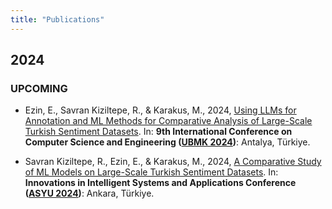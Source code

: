 ```yaml
---
title: "Publications"
---
```


```{=html} 
<style> 
.navbar-logo {
    max-height: 40px !important;
} 
</style> 
```  

## 2024
 
### UPCOMING

- Ezin, E., Savran Kiziltepe, R., & Karakus, M., 2024, 
  [Using LLMs for Annotation and ML Methods for Comparative Analysis of Large-Scale Turkish Sentiment Datasets](https://www.ubmk.org.tr). 
  In: **9th International Conference on Computer Science and Engineering ([UBMK 2024](https://www.ubmk.org.tr))**: Antalya, Türkiye.

- Savran Kiziltepe, R., Ezin, E., & Karakus, M., 2024, 
  [A Comparative Study of ML Models on Large-Scale Turkish Sentiment Datasets](http://asyu.inista.org/EN/index.html). 
  In: **Innovations in Intelligent Systems and Applications Conference ([ASYU 2024](http://asyu.inista.org/EN/index.html))**: Ankara, Türkiye.
